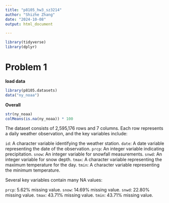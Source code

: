 ```yaml
---
title: "p8105_hw3_sz3214"
author: "Shizhe Zhang"
date: "2024-10-08"
output: html_document

---
```


```r
library(tidyverse)
library(dplyr)
```

# Problem 1

**load data**
```r
library(p8105.datasets)
data("ny_noaa")
```

**Overall**
```r
str(ny_noaa)
colMeans(is.na(ny_noaa)) * 100
```

The dataset consists of 2,595,176 rows and 7 columns. Each row represents a daily weather observation, and the key variables include:

`id`: A character variable identifying the weather station.
`date`: A date variable representing the date of the observation.
`prcp`: An integer variable indicating precipitation.
`snow`: An integer variable for snowfall measurements.
`snwd`: An integer variable for snow depth.
`tmax`: A character variable representing the maximum temperature for the day.
`tmin`: A character variable representing the minimum temperature.

Several key variables contain many NA values: 

`prcp`: 5.62% missing value.
`snow`: 14.69% missing value.
`snwd`: 22.80% missing value.
`tmax`: 43.71% missing value.
`tmin`: 43.71% missing value.

